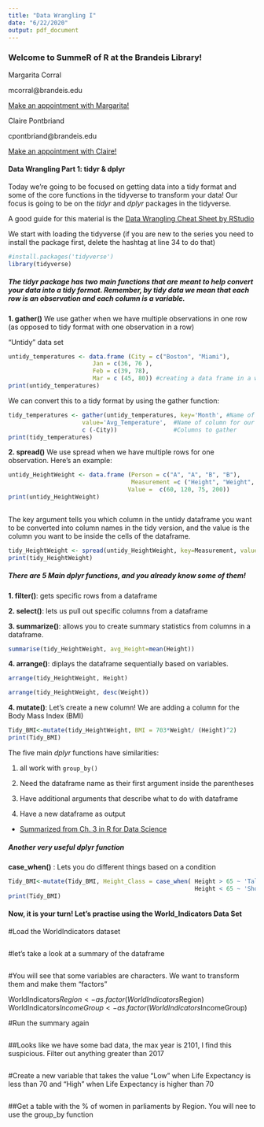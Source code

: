 ---
title: "Data Wrangling I"
date: "6/22/2020"
output: pdf_document
---


### Welcome to SummeR of R at the Brandeis Library! 


Margarita Corral  

mcorral@brandeis.edu  

[Make an appointment with Margarita!](https://calendar.library.brandeis.edu/appointment/8518)  
  
  

Claire Pontbriand 

cpontbriand@brandeis.edu  

[Make an appointment with Claire!](https://calendar.library.brandeis.edu/appointments/scidata)


#### Data Wrangling Part 1: tidyr & dplyr

Today we're going to be focused on getting data into a tidy format and some of the core functions in the tidyverse to transform your data! Our focus is going to be on the *tidyr* and *dplyr* packages in the tidyverse.

A good guide for this material is the [Data Wrangling Cheat Sheet by RStudio](https://www.rstudio.com/wp-content/uploads/2015/02/data-wrangling-cheatsheet.pdf)

We start with loading the tidyverse (if you are new to the series you need to install the package first, delete the hashtag at line 34 to do that)
```{r}
#install.packages('tidyverse')
library(tidyverse)
```
  
    
    
##### The *tidyr* package has two main functions that are meant to help convert your data into a tidy format.  Remember, by tidy data we mean that each row is an observation and each column is a variable. 

**1. gather()** 
We use gather when we have multiple observations in one row (as opposed to tidy format with one observation in a row)

"Untidy" data set 
```{r}
untidy_temperatures <- data.frame (City = c("Boston", "Miami"),
                        Jan = c(36, 76 ),
                        Feb = c(39, 78),
                        Mar = c (45, 80)) #creating a data frame in a wide data format
print(untidy_temperatures)
```
We can convert this to a tidy format by using the gather function: 
```{r}
tidy_temperatures <- gather(untidy_temperatures, key='Month', #Name of the new key column
                     value='Avg_Temperature',  #Name of column for our values
                     c (-City))                #Columns to gather 
print(tidy_temperatures)
```

**2. spread()**
We use spread when we have multiple rows for one observation. Here's an example: 
```{r}
untidy_HeightWeight <- data.frame (Person = c("A", "A", "B", "B"),
                                   Measurement =c ("Height", "Weight", "Height", "Weight"),
                                  Value =  c(60, 120, 75, 200))
print(untidy_HeightWeight)
  
```
The key argument tells you which column in the untidy dataframe you want to be converted into column names in the tidy version, and the value is the column you want to be inside the cells of the dataframe. 
```{r}
tidy_HeightWeight <- spread(untidy_HeightWeight, key=Measurement, value=Value)
print(tidy_HeightWeight)
```


##### There are 5 Main *dplyr* functions, and you already know some of them!     

**1. filter()**: gets specific rows from a dataframe  

**2. select()**: lets us pull out specific columns from a dataframe  

**3. summarize()**: allows you to create summary statistics from columns in a dataframe. 
```{r}
summarise(tidy_HeightWeight, avg_Height=mean(Height))
```

**4. arrange()**: diplays the dataframe sequentially based on variables.
```{r}
arrange(tidy_HeightWeight, Height)
```
```{r}
arrange(tidy_HeightWeight, desc(Weight))
```
**4. mutate()**: Let's  create a new column! We are adding a column for the Body Mass Index (BMI)

```{r}
Tidy_BMI<-mutate(tidy_HeightWeight, BMI = 703*Weight/ (Height)^2)
print(Tidy_BMI)
```


The five main *dplyr* functions have similarities:  

1. all work with ```group_by()```  

2. Need the dataframe name as their first argument inside the parentheses  

3. Have  additional arguments that describe what to do with dataframe  
4. Have a new dataframe as output  

- [Summarized from Ch. 3 in R for Data Science](https://search.library.brandeis.edu/permalink/f/1skfba6/TN_sbo_s9781491910382)  

##### Another very useful dplyr function  

**case_when()** : Lets you do different things based on a condition  

```{r}
Tidy_BMI<-mutate(Tidy_BMI, Height_Class = case_when( Height > 65 ~ 'Tall', 
                                                     Height < 65 ~ 'Short'))
print(Tidy_BMI)
```

#### Now, it is your turn! Let's practise using the World_Indicators Data Set



#Load the WorldIndicators dataset

```{r}

```



#let's take a look at a summary of the dataframe

```{r}

```



#You will see that some variables are characters. We want to transform them and make them "factors"

WorldIndicators$Region<- as.factor(WorldIndicators$Region)
WorldIndicators$IncomeGroup<- as.factor(WorldIndicators$IncomeGroup)

#Run the summary again
```{r}

```

##Looks like we have some bad data, the max year is 2101, I find this suspicious. Filter out anything greater than 2017
```{r}

```



#Create a new variable that takes the value "Low" when Life Expectancy is less than 70 and "High" when Life Expectancy is higher than 70
```{r}

```


##Get a table with the % of women in parliaments by Region. You will nee to use the group_by function
```{r}

```





